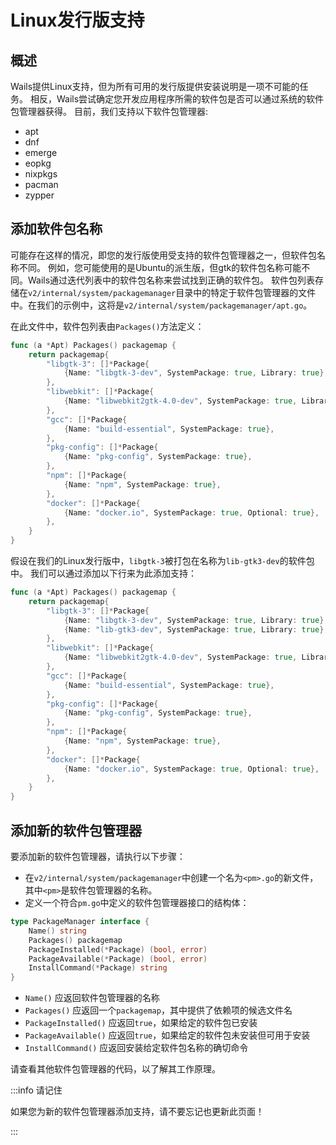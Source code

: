 # Linux发行版支持

## 概述

Wails提供Linux支持，但为所有可用的发行版提供安装说明是一项不可能的任务。
相反，Wails尝试确定您开发应用程序所需的软件包是否可以通过系统的软件包管理器获得。
目前，我们支持以下软件包管理器:

- apt
- dnf
- emerge
- eopkg
- nixpkgs
- pacman
- zypper

## 添加软件包名称

可能存在这样的情况，即您的发行版使用受支持的软件包管理器之一，但软件包名称不同。
例如，您可能使用的是Ubuntu的派生版，但gtk的软件包名称可能不同。Wails通过迭代列表中的软件包名称来尝试找到正确的软件包。
软件包列表存储在`v2/internal/system/packagemanager`目录中的特定于软件包管理器的文件中。在我们的示例中，这将是`v2/internal/system/packagemanager/apt.go`。

在此文件中，软件包列表由`Packages()`方法定义：

```go
func (a *Apt) Packages() packagemap {
	return packagemap{
		"libgtk-3": []*Package{
			{Name: "libgtk-3-dev", SystemPackage: true, Library: true},
		},
		"libwebkit": []*Package{
			{Name: "libwebkit2gtk-4.0-dev", SystemPackage: true, Library: true},
		},
		"gcc": []*Package{
			{Name: "build-essential", SystemPackage: true},
		},
		"pkg-config": []*Package{
			{Name: "pkg-config", SystemPackage: true},
		},
		"npm": []*Package{
			{Name: "npm", SystemPackage: true},
		},
		"docker": []*Package{
			{Name: "docker.io", SystemPackage: true, Optional: true},
		},
	}
}
```

假设在我们的Linux发行版中，`libgtk-3`被打包在名称为`lib-gtk3-dev`的软件包中。
我们可以通过添加以下行来为此添加支持：

```go {5}
func (a *Apt) Packages() packagemap {
	return packagemap{
		"libgtk-3": []*Package{
			{Name: "libgtk-3-dev", SystemPackage: true, Library: true},
			{Name: "lib-gtk3-dev", SystemPackage: true, Library: true},
		},
		"libwebkit": []*Package{
			{Name: "libwebkit2gtk-4.0-dev", SystemPackage: true, Library: true},
		},
		"gcc": []*Package{
			{Name: "build-essential", SystemPackage: true},
		},
		"pkg-config": []*Package{
			{Name: "pkg-config", SystemPackage: true},
		},
		"npm": []*Package{
			{Name: "npm", SystemPackage: true},
		},
		"docker": []*Package{
			{Name: "docker.io", SystemPackage: true, Optional: true},
		},
	}
}
```

## 添加新的软件包管理器

要添加新的软件包管理器，请执行以下步骤：

- 在`v2/internal/system/packagemanager`中创建一个名为`<pm>.go`的新文件，其中`<pm>`是软件包管理器的名称。
- 定义一个符合`pm.go`中定义的软件包管理器接口的结构体：

```go
type PackageManager interface {
	Name() string
	Packages() packagemap
	PackageInstalled(*Package) (bool, error)
	PackageAvailable(*Package) (bool, error)
	InstallCommand(*Package) string
}
```

- `Name()` 应返回软件包管理器的名称
- `Packages()` 应返回一个`packagemap`，其中提供了依赖项的候选文件名
- `PackageInstalled()` 应返回`true`，如果给定的软件包已安装
- `PackageAvailable()` 应返回`true`，如果给定的软件包未安装但可用于安装
- `InstallCommand()` 应返回安装给定软件包名称的确切命令

请查看其他软件包管理器的代码，以了解其工作原理。

:::info 请记住

如果您为新的软件包管理器添加支持，请不要忘记也更新此页面！

:::